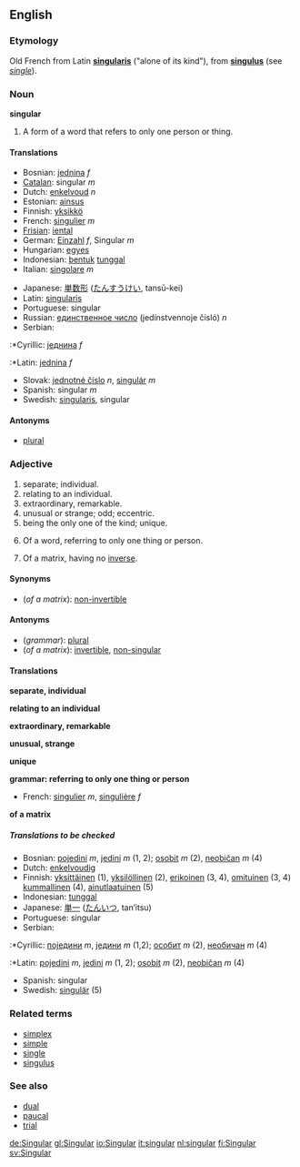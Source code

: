 ==English==
===Etymology===
Old French from Latin '''[[singularis]]''' ("alone of its kind"), from '''[[singulus]]''' (see ''[[single]]'').

===Noun===
'''singular'''

#{{grammar}} A form of a word that refers to only one person or thing.

====Translations====
{{top}}
*Bosnian: [[jednina]] ''f''
*[[Catalan]]: singular ''m''
*Dutch: [[enkelvoud]] ''n''
*Estonian: [[ainsus]]
*Finnish: [[yksikkö]]
*French: [[singulier]] ''m''
*[[Frisian]]: [[iental]]
*German: [[Einzahl]] ''f'', Singular ''m''
*Hungarian: [[egyes]]
*Indonesian: [[bentuk]] [[tunggal]]
*Italian: [[singolare]] ''m''
{{mid}}
*Japanese: [[単数形]] ([[たんすうけい]], tansū-kei)
*Latin: [[singularis]]
*Portuguese: singular
*Russian: [[единственное число]] (jedínstvennoje čisló) ''n''
*Serbian:<!--Note: in English, "Cyrillic" and "Latin" are proper nouns and are always capitalized. Even the verbs "to Romanize" and "to Cyrillicize" are capitalized in English. -->
:*Cyrillic: [[једнина]] ''f''
:*Latin: [[jednina]] ''f''
*Slovak: [[jednotné číslo]] ''n'', [[singulár]] ''m''
*Spanish: singular ''m''
*Swedish: [[singularis]], singular
{{bottom}}

====Antonyms====
*[[plural]]

===Adjective===
#separate; individual.
#relating to an individual.
#extraordinary, remarkable.
#unusual or strange; odd; eccentric.
#being the only one of the kind; unique.
#{{grammar}} Of a word, referring to only one thing or person.
#{{linearalg}} Of a matrix, having no [[inverse]].

====Synonyms====
*(''of a matrix''): [[non-invertible]]

====Antonyms====
*(''grammar''): [[plural]]
*(''of a matrix''): [[invertible]], [[non-singular]]

====Translations====

'''separate, individual'''
{{top}}
{{mid}}
{{bottom}}

'''relating to an individual'''
{{top}}
{{mid}}
{{bottom}}

'''extraordinary, remarkable'''
{{top}}
{{mid}}
{{bottom}}

'''unusual, strange'''
{{top}}
{{mid}}
{{bottom}}

'''unique'''
{{top}}
{{mid}}
{{bottom}}

'''grammar: referring to only one thing or person'''
{{top}}
*French: [[singulier]] ''m'', [[singulière]] ''f''
{{mid}}
{{bottom}}

'''of a matrix'''
{{top}}
{{mid}}
{{bottom}}

=====Translations to be checked=====
<!--Remove this section once all of the translations below have been moved into the tables above.-->
{{checktrans}}

*Bosnian: [[pojedini]] ''m'', [[jedini]] ''m'' (1, 2); [[osobit]] ''m'' (2), [[neobičan]] ''m'' (4)
*Dutch: [[enkelvoudig]]
*Finnish: [[yksittäinen]] (1), [[yksilöllinen]] (2), [[erikoinen]] (3, 4), [[omituinen]] (3, 4) [[kummallinen]] (4), [[ainutlaatuinen]] (5)
*Indonesian: [[tunggal]]
*Japanese: [[単一]] ([[たんいつ]], tan’itsu)
*Portuguese: singular
*Serbian:
:*Cyrillic: [[поједини]] ''m'', [[једини]] ''m'' (1,2); [[особит]] ''m'' (2), [[необичан]] ''m'' (4)
:*Latin: [[pojedini]] ''m'', [[jedini]] ''m'' (1, 2); [[osobit]] ''m'' (2), [[neobičan]] ''m'' (4)
*Spanish: singular
*Swedish: [[singulär]] (5)

===Related terms===
*[[simplex]]
*[[simple]]
*[[single]]
*[[singulus]]

===See also===
*[[dual]]
*[[paucal]]
*[[trial]]

[[de:Singular]]
[[gl:Singular]]
[[io:Singular]]
[[it:singular]]
[[nl:singular]]
[[fi:Singular]]
[[sv:Singular]]
